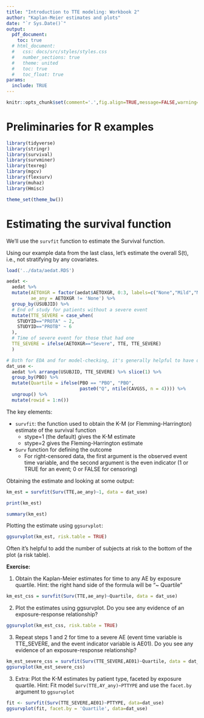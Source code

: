 ```yaml
---
title: "Introduction to TTE modeling: Workbook 2"
author: "Kaplan-Meier estimates and plots"
date: "`r Sys.Date()`"
output:
  pdf_document:
    toc: true
  # html_document:
  #   css: docs/src/styles/styles.css
  #   number_sections: true
  #   theme: united
  #   toc: true
  #   toc_float: true
params:
  include: TRUE
---
```



```r
knitr::opts_chunk$set(comment='.',fig.align=TRUE,message=FALSE,warning=FALSE)
```


# Preliminaries for R examples

```r
library(tidyverse)
library(stringr)
library(survival)
library(survminer)
library(texreg)
library(mgcv)
library(flexsurv)
library(muhaz)
library(Hmisc)

theme_set(theme_bw())
```

# Estimating the survival function 

We'll use the `survfit` function to estimate the Survival function.  

Using our example data from the last class, let's estimate the overall S(t), i.e., not stratifying by any covariates.

```r
load('../data/aedat.RDS')

aedat <-
  aedat %>% 
  mutate(AETOXGR = factor(aedat$AETOXGR, 0:3, labels=c("None","Mild","Moderate","Severe")),
         ae_any = AETOXGR != 'None') %>% 
  group_by(USUBJID) %>%
  # End of study for patients without a severe event
  mutate(TTE_SEVERE = case_when(
    STUDYID=="PROTA" ~ 2,
    STUDYID=="PROTB" ~ 6
  ),
  # Time of severe event for those that had one
  TTE_SEVERE = ifelse(AETOXGR=="Severe", TTE, TTE_SEVERE)
  )

# Both for EDA and for model-checking, it's generally helpful to have quartiles of exposure:
dat_use <-
  aedat %>% arrange(USUBJID, TTE_SEVERE) %>% slice(1) %>%
  group_by(PBO) %>%
  mutate(Quartile = ifelse(PBO == "PBO", "PBO",
                           paste0("Q", ntile(CAVGSS, n = 4)))) %>% 
  ungroup() %>% 
  mutate(rowid = 1:n())

```


The key elements:

* `survfit`: the function used to obtain the K-M (or Flemming-Harrington) estimate of the survival function
  - stype=1 (the default)   gives the K-M estimate
  - stype=2 gives the Fleming-Harrington estimate

* `Surv` function for defining the outcome
  - For right-censored data, the first argument is the observed event time variable, and the second argument is the even indicator (1 or TRUE for an event; 0 or FALSE for censoring)
  
Obtaining the estimate and looking at some output:

```r
km_est = survfit(Surv(TTE,ae_any)~1, data = dat_use)

print(km_est)
```

```r
summary(km_est)
```


Plotting the estimate using `ggsurvplot`:

```r
ggsurvplot(km_est, risk.table = TRUE)
```

Often it's helpful to add the number of subjects at risk to the bottom of the plot (a risk table).

**Exercise:**

1. Obtain the Kaplan-Meier estimates for time to any AE by exposure quartile.  Hint: the right hand side of the formula will be "~ Quartile"

```r
km_est_css = survfit(Surv(TTE,ae_any)~Quartile, data = dat_use)

```

2. Plot the estimates using ggsurvplot.  Do you see any evidence of an exposure-response relationship?

```r
ggsurvplot(km_est_css, risk.table = TRUE)
```

3. Repeat steps 1 and 2 for time to a severe AE (event time variable is TTE_SEVERE, and the event indicator variable is AE01). Do you see any evidence of an exposure-response relationship?

```r
km_est_severe_css = survfit(Surv(TTE_SEVERE,AE01)~Quartile, data = dat_use)
ggsurvplot(km_est_severe_css)
```

3. Extra: Plot the K-M estimates by patient type, faceted by exposure quartile. Hint: Fit model `Surv(TTE,AY_any)~PTTYPE` and use the `facet.by` argument to `ggsurvplot`

```r
fit <- survfit(Surv(TTE_SEVERE,AE01)~PTTYPE, data=dat_use)
ggsurvplot(fit, facet.by = 'Quartile', data=dat_use)
```

